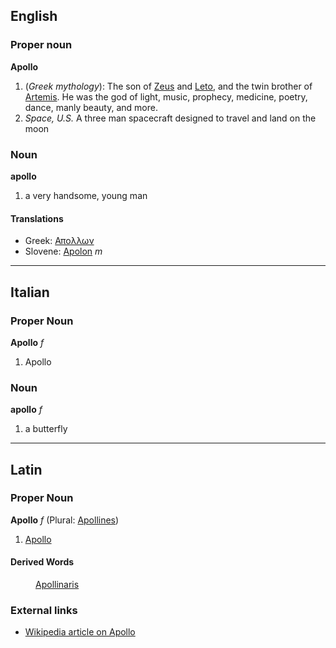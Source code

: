 ==English==
===Proper noun===
'''Apollo'''

# (''Greek mythology''): The son of [[Zeus]] and [[Leto]], and the twin brother of [[Artemis]]. He was the god of light, music, prophecy, medicine, poetry, dance, manly beauty, and more.
# ''Space, U.S.'' A three man spacecraft designed to travel and land on the moon

===Noun===
'''apollo'''
# a very handsome, young man

====Translations====
*Greek: [[Απολλων]]
*Slovene: [[Apolon]] ''m''

----

==Italian==
===Proper Noun===
'''Apollo''' ''f''

# Apollo

===Noun===
'''apollo''' ''f''

# a butterfly

----

==Latin==
===Proper Noun===
'''Apollo''' ''f'' (Plural: [[Apollines]])

#[[Apollo]]

====Derived Words====
:[[Apollinaris]]

===External links===

* [[w:Apollo|Wikipedia article on Apollo]]